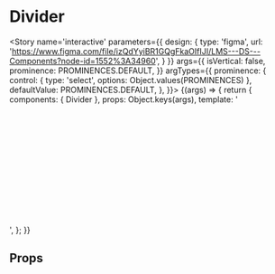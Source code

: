 
<Meta title='components/Divider' component={Divider} />

# Divider

<Story name='interactive'
	   parameters={{
		   design: {
			   type: 'figma',
			   url: 'https://www.figma.com/file/izQdYyiBR1GQgFkaOIfIJI/LMS---DS---Components?node-id=1552%3A34960',
		   }
	   }}
	   args={{
		   isVertical: false,
		   prominence: PROMINENCES.DEFAULT,
	   }}
	   argTypes={{
		   prominence: {
			   control: { type: 'select', options: Object.values(PROMINENCES) },
			   defaultValue: PROMINENCES.DEFAULT,
		   },
	   }}>
	{(args) => {
		return {
			components: { Divider },
			props: Object.keys(args),
			template: '<div style="height: 200px; width: 200px;"><divider :is-vertical="isVertical" :prominence="prominence"/></div>',
		};
	}}
</Story>

## Props

<Props of={Divider} />
